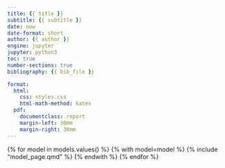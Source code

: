 ```yaml
---
title: {{ title }}
subtitle: {{ subtitle }}
date: now
date-format: short
author: {{ author }}
engine: jupyter
jupyter: python3
toc: true
number-sections: true
bibliography: {{ bib_file }}  

format:
  html:
    css: styles.css
    html-math-method: katex
  pdf:
    documentclass: report
    margin-left: 30mm
    margin-right: 30mm
---
```




{% for model in models.values() %}
{% with model=model %}
{% include "model_page.qmd" %}
{% endwith %}
{% endfor %}